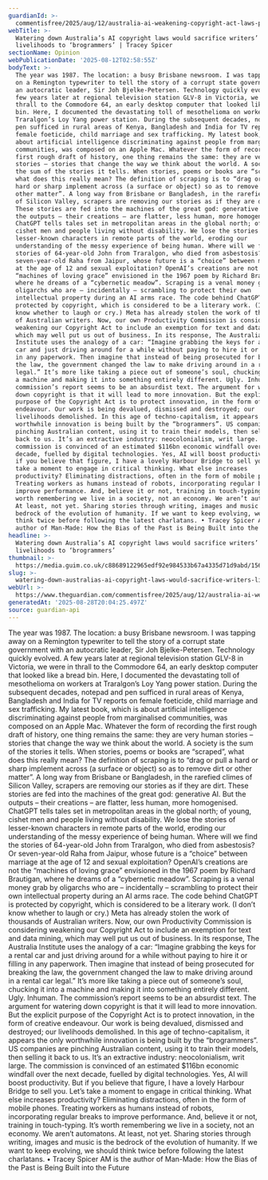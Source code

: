 ```yaml
---
guardianId: >-
  commentisfree/2025/aug/12/australia-ai-weakening-copyright-act-laws-productivity-commission
webTitle: >-
  Watering down Australia’s AI copyright laws would sacrifice writers’
  livelihoods to ‘brogrammers’ | Tracey Spicer 
sectionName: Opinion
webPublicationDate: '2025-08-12T02:58:55Z'
bodyText: >-
  The year was 1987. The location: a busy Brisbane newsroom. I was tapping away
  on a Remington typewriter to tell the story of a corrupt state government with
  an autocratic leader, Sir Joh Bjelke-Petersen. Technology quickly evolved. A
  few years later at regional television station GLV-8 in Victoria, we were in
  thrall to the Commodore 64, an early desktop computer that looked like a bread
  bin. Here, I documented the devastating toll of mesothelioma on workers at
  Traralgon’s Loy Yang power station. During the subsequent decades, notepad and
  pen sufficed in rural areas of Kenya, Bangladesh and India for TV reports on
  female foeticide, child marriage and sex trafficking. My latest book, which is
  about artificial intelligence discriminating against people from marginalised
  communities, was composed on an Apple Mac. Whatever the form of recording the
  first rough draft of history, one thing remains the same: they are very human
  stories – stories that change the way we think about the world. A society is
  the sum of the stories it tells. When stories, poems or books are “scraped”,
  what does this really mean? The definition of scraping is to “drag or pull a
  hard or sharp implement across (a surface or object) so as to remove dirt or
  other matter”. A long way from Brisbane or Bangladesh, in the rarefied climes
  of Silicon Valley, scrapers are removing our stories as if they are dirt.
  These stories are fed into the machines of the great god: generative AI. But
  the outputs – their creations – are flatter, less human, more homogenised.
  ChatGPT tells tales set in metropolitan areas in the global north; of young,
  cishet men and people living without disability. We lose the stories of
  lesser-known characters in remote parts of the world, eroding our
  understanding of the messy experience of being human. Where will we find the
  stories of 64-year-old John from Traralgon, who died from asbestosis? Or
  seven-year-old Raha from Jaipur, whose future is a “choice” between marriage
  at the age of 12 and sexual exploitation? OpenAI’s creations are not the
  “machines of loving grace” envisioned in the 1967 poem by Richard Brautigan,
  where he dreams of a “cybernetic meadow”. Scraping is a venal money grab by
  oligarchs who are – incidentally – scrambling to protect their own
  intellectual property during an AI arms race. The code behind ChatGPT is
  protected by copyright, which is considered to be a literary work. (I don’t
  know whether to laugh or cry.) Meta has already stolen the work of thousands
  of Australian writers. Now, our own Productivity Commission is considering
  weakening our Copyright Act to include an exemption for text and data mining,
  which may well put us out of business. In its response, The Australia
  Institute uses the analogy of a car: “Imagine grabbing the keys for a rental
  car and just driving around for a while without paying to hire it or filling
  in any paperwork. Then imagine that instead of being prosecuted for breaking
  the law, the government changed the law to make driving around in a rental car
  legal.” It’s more like taking a piece out of someone’s soul, chucking it into
  a machine and making it into something entirely different. Ugly. Inhuman. The
  commission’s report seems to be an absurdist text. The argument for watering
  down copyright is that it will lead to more innovation. But the explicit
  purpose of the Copyright Act is to protect innovation, in the form of creative
  endeavour. Our work is being devalued, dismissed and destroyed; our
  livelihoods demolished. In this age of techno-capitalism, it appears the only
  worthwhile innovation is being built by the “brogrammers”. US companies are
  pinching Australian content, using it to train their models, then selling it
  back to us. It’s an extractive industry: neocolonialism, writ large. The
  commission is convinced of an estimated $116bn economic windfall over the next
  decade, fuelled by digital technologies. Yes, AI will boost productivity. But
  if you believe that figure, I have a lovely Harbour Bridge to sell you. Let’s
  take a moment to engage in critical thinking. What else increases
  productivity? Eliminating distractions, often in the form of mobile phones.
  Treating workers as humans instead of robots, incorporating regular breaks to
  improve performance. And, believe it or not, training in touch-typing. It’s
  worth remembering we live in a society, not an economy. We aren’t automatons.
  At least, not yet. Sharing stories through writing, images and music is the
  bedrock of the evolution of humanity. If we want to keep evolving, we should
  think twice before following the latest charlatans. • Tracey Spicer AM is the
  author of Man-Made: How the Bias of the Past is Being Built into the Future
headline: >-
  Watering down Australia’s AI copyright laws would sacrifice writers’
  livelihoods to ‘brogrammers’
thumbnail: >-
  https://media.guim.co.uk/c88689122965edf92e984533b67a4335d71d9abd/156_0_2915_2333/500.jpg
slug: >-
  watering-down-australias-ai-copyright-laws-would-sacrifice-writers-livelihoods-to-brogrammers-or-tracey-spicer
webUrl: >-
  https://www.theguardian.com/commentisfree/2025/aug/12/australia-ai-weakening-copyright-act-laws-productivity-commission
generatedAt: '2025-08-28T20:04:25.497Z'
source: guardian-api
---
```

The year was 1987. The location: a busy Brisbane newsroom. I was tapping away on a Remington typewriter to tell the story of a corrupt state government with an autocratic leader, Sir Joh Bjelke-Petersen. Technology quickly evolved. A few years later at regional television station GLV-8 in Victoria, we were in thrall to the Commodore 64, an early desktop computer that looked like a bread bin. Here, I documented the devastating toll of mesothelioma on workers at Traralgon’s Loy Yang power station. During the subsequent decades, notepad and pen sufficed in rural areas of Kenya, Bangladesh and India for TV reports on female foeticide, child marriage and sex trafficking. My latest book, which is about artificial intelligence discriminating against people from marginalised communities, was composed on an Apple Mac. Whatever the form of recording the first rough draft of history, one thing remains the same: they are very human stories – stories that change the way we think about the world. A society is the sum of the stories it tells. When stories, poems or books are “scraped”, what does this really mean? The definition of scraping is to “drag or pull a hard or sharp implement across (a surface or object) so as to remove dirt or other matter”. A long way from Brisbane or Bangladesh, in the rarefied climes of Silicon Valley, scrapers are removing our stories as if they are dirt. These stories are fed into the machines of the great god: generative AI. But the outputs – their creations – are flatter, less human, more homogenised. ChatGPT tells tales set in metropolitan areas in the global north; of young, cishet men and people living without disability. We lose the stories of lesser-known characters in remote parts of the world, eroding our understanding of the messy experience of being human. Where will we find the stories of 64-year-old John from Traralgon, who died from asbestosis? Or seven-year-old Raha from Jaipur, whose future is a “choice” between marriage at the age of 12 and sexual exploitation? OpenAI’s creations are not the “machines of loving grace” envisioned in the 1967 poem by Richard Brautigan, where he dreams of a “cybernetic meadow”. Scraping is a venal money grab by oligarchs who are – incidentally – scrambling to protect their own intellectual property during an AI arms race. The code behind ChatGPT is protected by copyright, which is considered to be a literary work. (I don’t know whether to laugh or cry.) Meta has already stolen the work of thousands of Australian writers. Now, our own Productivity Commission is considering weakening our Copyright Act to include an exemption for text and data mining, which may well put us out of business. In its response, The Australia Institute uses the analogy of a car: “Imagine grabbing the keys for a rental car and just driving around for a while without paying to hire it or filling in any paperwork. Then imagine that instead of being prosecuted for breaking the law, the government changed the law to make driving around in a rental car legal.” It’s more like taking a piece out of someone’s soul, chucking it into a machine and making it into something entirely different. Ugly. Inhuman. The commission’s report seems to be an absurdist text. The argument for watering down copyright is that it will lead to more innovation. But the explicit purpose of the Copyright Act is to protect innovation, in the form of creative endeavour. Our work is being devalued, dismissed and destroyed; our livelihoods demolished. In this age of techno-capitalism, it appears the only worthwhile innovation is being built by the “brogrammers”. US companies are pinching Australian content, using it to train their models, then selling it back to us. It’s an extractive industry: neocolonialism, writ large. The commission is convinced of an estimated $116bn economic windfall over the next decade, fuelled by digital technologies. Yes, AI will boost productivity. But if you believe that figure, I have a lovely Harbour Bridge to sell you. Let’s take a moment to engage in critical thinking. What else increases productivity? Eliminating distractions, often in the form of mobile phones. Treating workers as humans instead of robots, incorporating regular breaks to improve performance. And, believe it or not, training in touch-typing. It’s worth remembering we live in a society, not an economy. We aren’t automatons. At least, not yet. Sharing stories through writing, images and music is the bedrock of the evolution of humanity. If we want to keep evolving, we should think twice before following the latest charlatans. • Tracey Spicer AM is the author of Man-Made: How the Bias of the Past is Being Built into the Future
